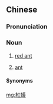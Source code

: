 {{also|红蚁}}
==Chinese==
{{zh-forms|s=红蚁}}

===Pronunciation===
{{zh-pron
|m=hóngyǐ
|c=hung4 ngai5
|md=è̤ng*ĕ̤ng-ngiê
|mn=âng-hiā
|cat=n
}}

===Noun===
{{zh-noun}}

# [[red ant]] {{attention|zh|any particular species?}}
# {{lb|zh|Min Dong}} [[ant]]

====Synonyms====
{{zh-dial|螞蟻}}

[[mg:紅蟻]]